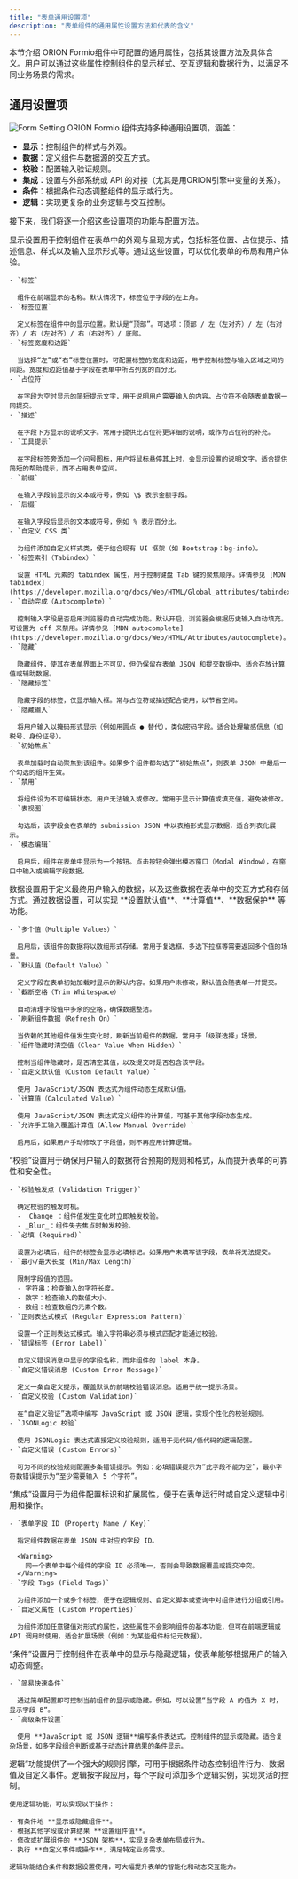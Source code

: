 ```yaml
---
title: "表单通用设置项"
description: "表单组件的通用属性设置方法和代表的含义"
---
```


本节介绍 ORION Formio组件中可配置的通用属性，包括其设置方法及具体含义。用户可以通过这些属性控制组件的显示样式、交互逻辑和数据行为，以满足不同业务场景的需求。

## 通用设置项
![Form Setting](/assets/formsetting.png)
ORION Formio 组件支持多种通用设置项，涵盖：

- **显示**：控制组件的样式与外观。
- **数据**：定义组件与数据源的交互方式。
- **校验**：配置输入验证规则。
- **集成**：设置与外部系统或 API 的对接（尤其是用ORION引擎中变量的关系）。
- **条件**：根据条件动态调整组件的显示或行为。
- **逻辑**：实现更复杂的业务逻辑与交互控制。

接下来，我们将逐一介绍这些设置项的功能与配置方法。

<Tabs>
  <Tab title="显示">
    显示设置用于控制组件在表单中的外观与呈现方式，包括标签位置、占位提示、描述信息、样式以及输入显示形式等。通过这些设置，可以优化表单的布局和用户体验。

    - `标签`

      组件在前端显示的名称。默认情况下，标签位于字段的左上角。
    - `标签位置`

      定义标签在组件中的显示位置。默认是“顶部”。可选项：顶部 / 左（左对齐）/ 左（右对齐）/ 右（左对齐）/ 右（右对齐）/ 底部。
    - `标签宽度和边距`

      当选择“左”或“右”标签位置时，可配置标签的宽度和边距，用于控制标签与输入区域之间的间距。宽度和边距值基于字段在表单中所占列宽的百分比。
    - `占位符`

      在字段为空时显示的简短提示文字，用于说明用户需要输入的内容。占位符不会随表单数据一同提交。
    - `描述`

      在字段下方显示的说明文字。常用于提供比占位符更详细的说明，或作为占位符的补充。
    - `工具提示`

      在字段标签旁添加一个问号图标，用户将鼠标悬停其上时，会显示设置的说明文字。适合提供简短的帮助提示，而不占用表单空间。
    - `前缀`

      在输入字段前显示的文本或符号，例如 \$ 表示金额字段。
    - `后缀`

      在输入字段后显示的文本或符号，例如 % 表示百分比。
    - `自定义 CSS 类`

      为组件添加自定义样式类，便于结合现有 UI 框架（如 Bootstrap：bg-info）。
    - `标签索引（Tabindex）`

      设置 HTML 元素的 tabindex 属性，用于控制键盘 Tab 键的聚焦顺序。详情参见 [MDN tabindex](https://developer.mozilla.org/docs/Web/HTML/Global_attributes/tabindex)。
    - `自动完成（Autocomplete）`

      控制输入字段是否启用浏览器的自动完成功能。默认开启，浏览器会根据历史输入自动填充。可设置为 off 来禁用。详情参见 [MDN autocomplete](https://developer.mozilla.org/docs/Web/HTML/Attributes/autocomplete)。
    - `隐藏`

      隐藏组件，使其在表单界面上不可见，但仍保留在表单 JSON 和提交数据中。适合存放计算值或辅助数据。
    - `隐藏标签`

      隐藏字段的标签，仅显示输入框。常与占位符或描述配合使用，以节省空间。
    - `隐藏输入`

      将用户输入以掩码形式显示（例如用圆点 ● 替代），类似密码字段。适合处理敏感信息（如税号、身份证号）。
    - `初始焦点`

      表单加载时自动聚焦到该组件。如果多个组件都勾选了“初始焦点”，则表单 JSON 中最后一个勾选的组件生效。
    - `禁用`

      将组件设为不可编辑状态，用户无法输入或修改。常用于显示计算值或填充值，避免被修改。
    - `表视图`

      勾选后，该字段会在表单的 submission JSON 中以表格形式显示数据，适合列表化展示。
    - `模态编辑`

      启用后，组件在表单中显示为一个按钮。点击按钮会弹出模态窗口（Modal Window），在窗口中输入或编辑字段数据。
  </Tab>
  <Tab title="数据">
    数据设置用于定义最终用户输入的数据，以及这些数据在表单中的交互方式和存储方式。通过数据设置，可以实现 **设置默认值**、**计算值**、**数据保护** 等功能。

    - `多个值（Multiple Values）`

      启用后，该组件的数据将以数组形式存储。常用于复选框、多选下拉框等需要返回多个值的场景。
    - `默认值（Default Value）`

      定义字段在表单初始加载时显示的默认内容。如果用户未修改，默认值会随表单一并提交。
    - `截断空格（Trim Whitespace）`

      自动清理字段值中多余的空格，确保数据整洁。
    - `刷新组件数据（Refresh On）`

      当依赖的其他组件值发生变化时，刷新当前组件的数据，常用于「级联选择」场景。
    - `组件隐藏时清空值（Clear Value When Hidden）`

      控制当组件隐藏时，是否清空其值，以及提交时是否包含该字段。
    - `自定义默认值（Custom Default Value）`

      使用 JavaScript/JSON 表达式为组件动态生成默认值。
    - `计算值（Calculated Value）`

      使用 JavaScript/JSON 表达式定义组件的计算值，可基于其他字段动态生成。
    - `允许手工输入覆盖计算值（Allow Manual Override）`

      启用后，如果用户手动修改了字段值，则不再应用计算逻辑。
  </Tab>
  <Tab title="校验">
    “校验”设置用于确保用户输入的数据符合预期的规则和格式，从而提升表单的可靠性和安全性。

    - `校验触发点 (Validation Trigger)`

      确定校验的触发时机。
      - _Change_：组件值发生变化时立即触发校验。
      - _Blur_：组件失去焦点时触发校验。
    - `必填 (Required)`

      设置为必填后，组件的标签会显示必填标记。如果用户未填写该字段，表单将无法提交。
    - `最小/最大长度 (Min/Max Length)`

      限制字段值的范围。
      - 字符串：检查输入的字符长度。
      - 数字：检查输入的数值大小。
      - 数组：检查数组的元素个数。
    - `正则表达式模式 (Regular Expression Pattern)`

      设置一个正则表达式模式。输入字符串必须与模式匹配才能通过校验。
    - `错误标签 (Error Label)`

      自定义错误消息中显示的字段名称，而非组件的 label 本身。
    - `自定义错误消息 (Custom Error Message)`

      定义一条自定义提示，覆盖默认的前端校验错误消息。适用于统一提示场景。
    - `自定义校验 (Custom Validation)`

      在“自定义验证”选项中编写 JavaScript 或 JSON 逻辑，实现个性化的校验规则。
    - `JSONLogic 校验`

      使用 JSONLogic 表达式直接定义校验规则，适用于无代码/低代码的逻辑配置。
    - `自定义错误 (Custom Errors)`

      可为不同的校验规则配置多条错误提示。例如：必填错误提示为“此字段不能为空”，最小字符数错误提示为“至少需要输入 5 个字符”。
  </Tab>
  <Tab title="集成">
    “集成”设置用于为组件配置标识和扩展属性，便于在表单运行时或自定义逻辑中引用和操作。

    - `表单字段 ID (Property Name / Key)`

      指定组件数据在表单 JSON 中对应的字段 ID。

      <Warning>
        同一个表单中每个组件的字段 ID 必须唯一，否则会导致数据覆盖或提交冲突。
      </Warning>
    - `字段 Tags (Field Tags)`

      为组件添加一个或多个标签，便于在逻辑规则、自定义脚本或查询中对组件进行分组或引用。
    - `自定义属性 (Custom Properties)`

      为组件添加任意键值对形式的属性，这些属性不会影响组件的基本功能，但可在前端逻辑或 API 调用时使用，适合扩展场景（例如：为某些组件标记元数据）。
  </Tab>
  <Tab title="条件">
    “条件”设置用于控制组件在表单中的显示与隐藏逻辑，使表单能够根据用户的输入动态调整。

    - `简易快速条件`

      通过简单配置即可控制当前组件的显示或隐藏。例如，可以设置“当字段 A 的值为 X 时，显示字段 B”。
    - `高级条件设置`

      使用 **JavaScript 或 JSON 逻辑**编写条件表达式，控制组件的显示或隐藏。适合复杂场景，如多字段组合判断或基于动态计算结果的条件显示。
  </Tab>
  <Tab title="逻辑">
    逻辑”功能提供了一个强大的规则引擎，可用于根据条件动态控制组件行为、数据值及自定义事件。逻辑按字段应用，每个字段可添加多个逻辑实例，实现灵活的控制。

    使用逻辑功能，可以实现以下操作：

    - 有条件地 **显示或隐藏组件**。
    - 根据其他字段或计算结果 **设置组件值**。
    - 修改或扩展组件的 **JSON 架构**，实现复杂表单布局或行为。
    - 执行 **自定义事件或操作**，满足特定业务需求。

    逻辑功能结合条件和数据设置使用，可大幅提升表单的智能化和动态交互能力。
  </Tab>
</Tabs>